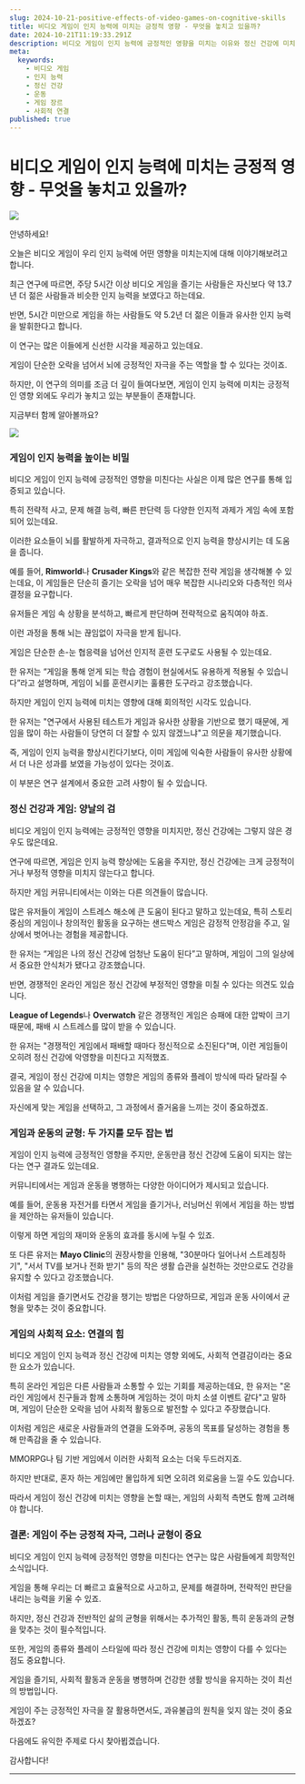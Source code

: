 ```yaml
---
slug: 2024-10-21-positive-effects-of-video-games-on-cognitive-skills
title: 비디오 게임이 인지 능력에 미치는 긍정적 영향 - 무엇을 놓치고 있을까?
date: 2024-10-21T11:19:33.291Z
description: 비디오 게임이 인지 능력에 긍정적인 영향을 미치는 이유와 정신 건강에 미치는 다양한 영향을 살펴봅니다. 게임과 운동의 균형도 중요합니다.
meta:
  keywords:
    - 비디오 게임
    - 인지 능력
    - 정신 건강
    - 운동
    - 게임 장르
    - 사회적 연결
published: true
---
```


# 비디오 게임이 인지 능력에 미치는 긍정적 영향 - 무엇을 놓치고 있을까?

![](https://blogger.googleusercontent.com/img/a/AVvXsEj8uBkP6ohYm_vFyhXXL1dou10hn7uUHtzr0IKWx8n3MbQI8relAv_akdkFeMNCnOyiPma8lFMMxcDvF0d0_rLnFxqqRIxc_Nk99-P94cFvEoo41wv4ySwH6MHgLX3YwnHRWVstQNRt31lK8rYlMaIeg-_MIaC9Yq_LNdAS2xdNkb1PQu9TA6cH3yiJ_Yc)

안녕하세요!

오늘은 비디오 게임이 우리 인지 능력에 어떤 영향을 미치는지에 대해 이야기해보려고 합니다.

최근 연구에 따르면, 주당 5시간 이상 비디오 게임을 즐기는 사람들은 자신보다 약 13.7년 더 젊은 사람들과 비슷한 인지 능력을 보였다고 하는데요.

반면, 5시간 미만으로 게임을 하는 사람들도 약 5.2년 더 젊은 이들과 유사한 인지 능력을 발휘한다고 합니다.

이 연구는 많은 이들에게 신선한 시각을 제공하고 있는데요.

게임이 단순한 오락을 넘어서 뇌에 긍정적인 자극을 주는 역할을 할 수 있다는 것이죠.

하지만, 이 연구의 의미를 조금 더 깊이 들여다보면, 게임이 인지 능력에 미치는 긍정적인 영향 외에도 우리가 놓치고 있는 부분들이 존재합니다.

지금부터 함께 알아볼까요?

![](https://blogger.googleusercontent.com/img/a/AVvXsEheHpTFIZhY-Y8g1X0Di5oQY7mjcKdZEcDAZrN7kEfny6pDtZCOAwG1Q01XUNtueUdMNws3ih93LHz-ZaaeSjPWUo2VSs-3rbKGsulg60sf5I7aWjaGDmm5oTKcPbqS5LoS3Ewu_ZWBGdDjN7t-hh5DBSQ42LmEIIyWrOcBfrZ24IORG47pQ9pseSajID8)

### 게임이 인지 능력을 높이는 비밀

비디오 게임이 인지 능력에 긍정적인 영향을 미친다는 사실은 이제 많은 연구를 통해 입증되고 있습니다.

특히 전략적 사고, 문제 해결 능력, 빠른 판단력 등 다양한 인지적 과제가 게임 속에 포함되어 있는데요.

이러한 요소들이 뇌를 활발하게 자극하고, 결과적으로 인지 능력을 향상시키는 데 도움을 줍니다.

예를 들어, **Rimworld**나 **Crusader Kings**와 같은 복잡한 전략 게임을 생각해볼 수 있는데요, 이 게임들은 단순히 즐기는 오락을 넘어 매우 복잡한 시나리오와 다층적인 의사 결정을 요구합니다.

유저들은 게임 속 상황을 분석하고, 빠르게 판단하며 전략적으로 움직여야 하죠.

이런 과정을 통해 뇌는 끊임없이 자극을 받게 됩니다.

게임은 단순한 손-눈 협응력을 넘어선 인지적 훈련 도구로도 사용될 수 있는데요.

한 유저는 “게임을 통해 얻게 되는 학습 경험이 현실에서도 유용하게 적용될 수 있습니다”라고 설명하며, 게임이 뇌를 훈련시키는 훌륭한 도구라고 강조했습니다.

하지만 게임이 인지 능력에 미치는 영향에 대해 회의적인 시각도 있습니다.

한 유저는 "연구에서 사용된 테스트가 게임과 유사한 상황을 기반으로 했기 때문에, 게임을 많이 하는 사람들이 당연히 더 잘할 수 있지 않겠느냐"고 의문을 제기했습니다.

즉, 게임이 인지 능력을 향상시킨다기보다, 이미 게임에 익숙한 사람들이 유사한 상황에서 더 나은 성과를 보였을 가능성이 있다는 것이죠.

이 부분은 연구 설계에서 중요한 고려 사항이 될 수 있습니다.

### 정신 건강과 게임: 양날의 검

비디오 게임이 인지 능력에는 긍정적인 영향을 미치지만, 정신 건강에는 그렇지 않은 경우도 많은데요.

연구에 따르면, 게임은 인지 능력 향상에는 도움을 주지만, 정신 건강에는 크게 긍정적이거나 부정적 영향을 미치지 않는다고 합니다.

하지만 게임 커뮤니티에서는 이와는 다른 의견들이 많습니다.

많은 유저들이 게임이 스트레스 해소에 큰 도움이 된다고 말하고 있는데요, 특히 스토리 중심의 게임이나 창의적인 활동을 요구하는 샌드박스 게임은 감정적 안정감을 주고, 일상에서 벗어나는 경험을 제공합니다.

한 유저는 “게임은 나의 정신 건강에 엄청난 도움이 된다”고 말하며, 게임이 그의 일상에서 중요한 안식처가 됐다고 강조했습니다.

반면, 경쟁적인 온라인 게임은 정신 건강에 부정적인 영향을 미칠 수 있다는 의견도 있습니다.

**League of Legends**나 **Overwatch** 같은 경쟁적인 게임은 승패에 대한 압박이 크기 때문에, 패배 시 스트레스를 많이 받을 수 있습니다.

한 유저는 "경쟁적인 게임에서 패배할 때마다 정신적으로 소진된다"며, 이런 게임들이 오히려 정신 건강에 악영향을 미친다고 지적했죠.

결국, 게임이 정신 건강에 미치는 영향은 게임의 종류와 플레이 방식에 따라 달라질 수 있음을 알 수 있습니다.

자신에게 맞는 게임을 선택하고, 그 과정에서 즐거움을 느끼는 것이 중요하겠죠.

### 게임과 운동의 균형: 두 가지를 모두 잡는 법

게임이 인지 능력에 긍정적인 영향을 주지만, 운동만큼 정신 건강에 도움이 되지는 않는다는 연구 결과도 있는데요.

커뮤니티에서는 게임과 운동을 병행하는 다양한 아이디어가 제시되고 있습니다.

예를 들어, 운동용 자전거를 타면서 게임을 즐기거나, 러닝머신 위에서 게임을 하는 방법을 제안하는 유저들이 있습니다.

이렇게 하면 게임의 재미와 운동의 효과를 동시에 누릴 수 있죠.

또 다른 유저는 **Mayo Clinic**의 권장사항을 인용해, "30분마다 일어나서 스트레칭하기", "서서 TV를 보거나 전화 받기" 등의 작은 생활 습관을 실천하는 것만으로도 건강을 유지할 수 있다고 강조했습니다.

이처럼 게임을 즐기면서도 건강을 챙기는 방법은 다양하므로, 게임과 운동 사이에서 균형을 맞추는 것이 중요합니다.

### 게임의 사회적 요소: 연결의 힘

비디오 게임이 인지 능력과 정신 건강에 미치는 영향 외에도, 사회적 연결감이라는 중요한 요소가 있습니다.

특히 온라인 게임은 다른 사람들과 소통할 수 있는 기회를 제공하는데요, 한 유저는 "온라인 게임에서 친구들과 함께 소통하며 게임하는 것이 마치 소셜 이벤트 같다"고 말하며, 게임이 단순한 오락을 넘어 사회적 활동으로 발전할 수 있다고 주장했습니다.

이처럼 게임은 새로운 사람들과의 연결을 도와주며, 공동의 목표를 달성하는 경험을 통해 만족감을 줄 수 있습니다.

MMORPG나 팀 기반 게임에서 이러한 사회적 요소는 더욱 두드러지죠.

하지만 반대로, 혼자 하는 게임에만 몰입하게 되면 오히려 외로움을 느낄 수도 있습니다.

따라서 게임이 정신 건강에 미치는 영향을 논할 때는, 게임의 사회적 측면도 함께 고려해야 합니다.

### 결론: 게임이 주는 긍정적 자극, 그러나 균형이 중요

비디오 게임이 인지 능력에 긍정적인 영향을 미친다는 연구는 많은 사람들에게 희망적인 소식입니다.

게임을 통해 우리는 더 빠르고 효율적으로 사고하고, 문제를 해결하며, 전략적인 판단을 내리는 능력을 키울 수 있죠.

하지만, 정신 건강과 전반적인 삶의 균형을 위해서는 추가적인 활동, 특히 운동과의 균형을 맞추는 것이 필수적입니다.

또한, 게임의 종류와 플레이 스타일에 따라 정신 건강에 미치는 영향이 다를 수 있다는 점도 중요합니다.

게임을 즐기되, 사회적 활동과 운동을 병행하며 건강한 생활 방식을 유지하는 것이 최선의 방법입니다.

게임이 주는 긍정적인 자극을 잘 활용하면서도, 과유불급의 원칙을 잊지 않는 것이 중요하겠죠?

다음에도 유익한 주제로 다시 찾아뵙겠습니다.

감사합니다!

---

